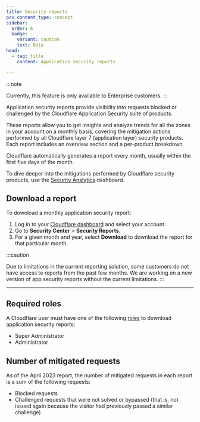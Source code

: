```yaml
---
title: Security reports
pcx_content_type: concept
sidebar:
  order: 6
  badge:
    variant: caution
    text: Beta
head:
  - tag: title
    content: Application security reports

---
```


:::note

Currently, this feature is only available to Enterprise customers.
:::

Application security reports provide visibility into requests blocked or challenged by the Cloudflare Application Security suite of products.

These reports allow you to get insights and analyze trends for all the zones in your account on a monthly basis, covering the mitigation actions performed by all Cloudflare layer 7 (application layer) security products. Each report includes an overview section and a per-product breakdown.

Cloudflare automatically generates a report every month, usually within the first five days of the month.

To dive deeper into the mitigations performed by Cloudflare security products, use the [Security Analytics](/waf/analytics/security-analytics/) dashboard.

## Download a report

To download a monthly application security report:

1. Log in to your [Cloudflare dashboard](https://dash.cloudflare.com) and select your account.
2. Go to **Security Center** > **Security Reports**.
3. For a given month and year, select **Download** to download the report for that particular month.

:::caution

Due to limitations in the current reporting solution, some customers do not have access to reports from the past few months. We are working on a new version of app security reports without the current limitations.
:::

***

## Required roles

A Cloudflare user must have one of the following [roles](/fundamentals/setup/manage-members/roles/) to download application security reports:

* Super Administrator
* Administrator

## Number of mitigated requests

As of the April 2023 report, the number of mitigated requests in each report is a sum of the following requests:

* Blocked requests
* Challenged requests that were not solved or bypassed (that is, not issued again because the visitor had previously passed a similar challenge)
